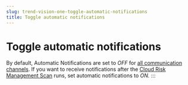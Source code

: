 ```yaml
---
slug: trend-vision-one-toggle-automatic-notifications
title: Toggle automatic notifications
---
```

# Toggle automatic notifications

By default, Automatic Notifications are set to *OFF* for [all communication channels](communication-integrations.mdx). If you want to receive notifications after the [Cloud Risk Management Scan](cloudIdentityBot.mdx) runs, set automatic notifications to *ON.*
:::
